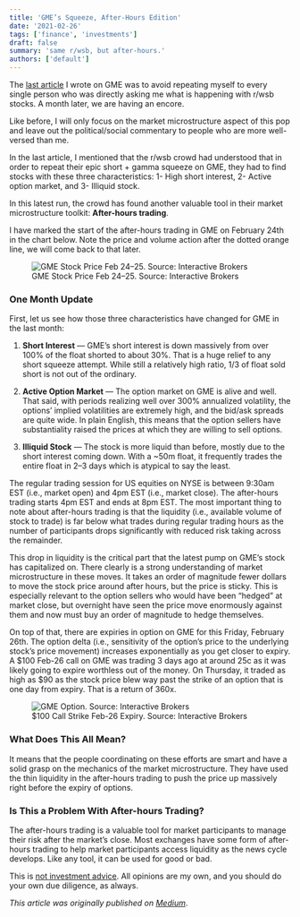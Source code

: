 ```yaml
---
title: 'GME’s Squeeze, After-Hours Edition'
date: '2021-02-26'
tags: ['finance', 'investments']
draft: false
summary: 'same r/wsb, but after-hours.'
authors: ['default']
---
```


The [last article](/blog/gme-short-squeeze) I wrote on GME was to avoid repeating myself to every single
person who was directly asking me what is happening with r/wsb stocks. A month later, we are having an encore.

Like before, I will only focus on the market microstructure aspect of this pop and
leave out the political/social commentary to people who are more well-versed than me.

In the last article, I mentioned that the r/wsb crowd had understood that in order to
repeat their epic short + gamma squeeze on GME, they had to find stocks with
these three characteristics: 1- High short interest, 2- Active option market, and 3- Illiquid stock.

In this latest run, the crowd has found another valuable tool in their
market microstructure toolkit: **After-hours trading**.

I have marked the start of the after-hours trading in GME on February 24th in the chart below.
Note the price and volume action after the dotted orange line, we will come back to that later.

<figure>
	<img src="/static/images/2021-02-gme-afterhours-1.png" alt="GME Stock Price Feb 24–25. Source: Interactive Brokers" />
	<figcaption>GME Stock Price Feb 24–25. Source: Interactive Brokers</figcaption>
</figure>


### One Month Update

First, let us see how those three characteristics have changed for GME in the last month:

1. **Short Interest** — GME’s short interest is down massively from over 100% of the float shorted
to about 30%. That is a huge relief to any short squeeze attempt. While still a relatively high ratio,
1/3 of float sold short is not out of the ordinary.

2. **Active Option Market** — The option market on GME is alive and well. That said, with periods
realizing well over 300% annualized volatility, the options’ implied volatilities are extremely high,
and the bid/ask spreads are quite wide. In plain English, this means that the option sellers
have substantiality raised the prices at which they are willing to sell options.

3. **Illiquid Stock** — The stock is more liquid than before, mostly due to the short interest
coming down. With a ~50m float, it frequently trades the entire float in 2–3 days which is
atypical to say the least.

The regular trading session for US equities on NYSE is between 9:30am EST (i.e., market open)
and 4pm EST (i.e., market close). The after-hours trading starts 4pm EST and ends at 8pm EST.
The most important thing to note about after-hours trading is that the liquidity (i.e.,
available volume of stock to trade) is far below what trades during regular trading
hours as the number of participants drops significantly with reduced risk taking across the remainder.

This drop in liquidity is the critical part that the latest pump on GME’s stock has
capitalized on. There clearly is a strong understanding of market microstructure in these moves.
It takes an order of magnitude fewer dollars to move the stock price around after hours,
but the price is sticky. This is especially relevant to the option sellers who would have
been “hedged” at market close, but overnight have seen the price move enormously
against them and now must buy an order of magnitude to hedge themselves.

On top of that, there are expiries in option on GME for this Friday, February 26th.
The option delta (i.e., sensitivity of the option’s price to the underlying stock’s price movement)
increases exponentially as you get closer to expiry. A \$100 Feb-26 call on GME was trading
3 days ago at around 25c as it was likely going to expire worthless out of the money.
On Thursday, it traded as high as \$90 as the stock price blew way past the strike of an option
that is one day from expiry. That is a return of 360x.

<figure>
	<img src="/static/images/2021-02-gme-afterhours-2.png" alt="GME Option. Source: Interactive Brokers" />
	<figcaption>$100 Call Strike Feb-26 Expiry. Source: Interactive Brokers</figcaption>
</figure>


### What Does This All Mean?

It means that the people coordinating on these efforts are smart and have a solid grasp on the mechanics
of the market microstructure. They have used the thin liquidity in the after-hours trading
to push the price up massively right before the expiry of options.

### Is This a Problem With After-hours Trading?

The after-hours trading is a valuable tool for market participants to manage their risk after the
market’s close. Most exchanges have some form of after-hours trading to help market participants
access liquidity as the news cycle develops. Like any tool, it can be used for good or bad.

This is
[not investment advice](/blog/not-investment-advice).
All opinions are my own, and you should do your own due diligence, as always.

_This article was originally published on [Medium](https://kavehtehrani.medium.com/gmes-squeeze-after-hours-edition-cc1d4b7c3191)_.
